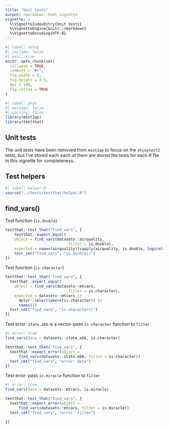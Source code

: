 ```yaml
---
title: "Unit tests"
output: rmarkdown::html_vignette
vignette: >
  %\VignetteIndexEntry{Unit tests}
  %\VignetteEngine{knitr::rmarkdown}
  %\VignetteEncoding{UTF-8}
---
```


```r
#| label: setup
#| include: false
#| eval: true
knitr::opts_chunk$set(
  collapse = TRUE,
  comment = "#>",
  fig.width = 5,
  fig.height = 3.5,
  dpi = 140,
  fig.retina = TRUE
)
```

```r
#| label: pkgs
#| message: false
#| warning: false
library(msst2ap)
library(testthat)

```

## Unit tests

The unit tests have been removed from `msst2ap` to focus on the `shinytest2` tests, but I've stored each each of them are stored the tests for each R file in this vignette for completeness. 

## Test helpers

```r
#| label: helper.R
source("../tests/testthat/helper.R")
```

## find_vars()

Test function (`is.double`)

```r
testthat::test_that("find_vars", {
    testthat::expect_equal(
    object = find_vars(datasets::airquality,
                            filter = is.double),
    expected = names(airquality)[vapply(airquality, is.double, logical(1))])
    test_cmt("find_vars", "is.double()")
})
```

Test function (`is.character`)

```r
testthat::test_that("find_vars", {
  testthat::expect_equal(
    object = find_vars(datasets::mtcars,
                            filter = is.character),
    expected = datasets::mtcars |>
      dplyr::select(where(is.character)) |>
      names())
  test_cmt("find_vars", "is.character()")
})
```

Test error: `state.abb` is a vector--pass `is.character` function to `filter`

```r
#| error: true
find_vars(data = datasets::state.abb, is.character)
```


```r
testthat::test_that("find_vars", {
  testthat::expect_error(object =
      find_vars(datasets::state.abb, filter = is.character))
  test_cmt("find_vars", "error: data")
})
```

Test error: pass `is.miracle` function to `filter`

```r
#| error: true
find_vars(data = datasets::mtcars, is.miracle)
```


```r
testthat::test_that("find_vars", {
  testthat::expect_error(object =
      find_vars(datasets::mtcars, filter = is.miracle))
  test_cmt("find_vars", "error: filter")

})
```

